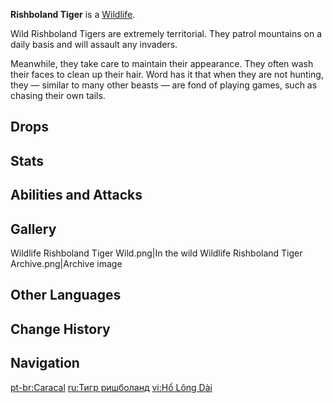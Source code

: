 {{Wildlife Infobox
|type     = 
|image    = Wildlife Rishboland Tiger Icon.png
|family   = Beasts
|location = [[Sumeru]]
}}
{{Description|A beast that resides in the woods. The king of the jungle.<br />It regards the entire woodland realm as its territory, and will often survey its domain even as a true king might. Any intruder shall be set upon with extreme prejudice. It has almost exaggeratedly amount of fluff {{sic}} on its temple, and research indicates that this allows it to measure distances.<br />It is said that the forests once played host to a true tiger, a divine beast that defended the woods. Upon its death, these creatures that resemble cats far more became the successors to its mighty name.|[[Archive]]}}
'''Rishboland Tiger''' is a [[Wildlife]].

Wild Rishboland Tigers are extremely territorial. They patrol mountains on a daily basis and will assault any invaders.

Meanwhile, they take care to maintain their appearance. They often wash their faces to clean up their hair. Word has it that when they are not hunting, they &mdash; similar to many other beasts &mdash; are fond of playing games, such as chasing their own tails.

==Drops==
{{Card|Raw Meat|3}}

==Stats==
{{Enemy Stats
|hp_ratio = 0.8
|atk_ratio = 1.2
}}

==Abilities and Attacks==
{{Enemy Attacks
|name_1      = Leaping Bite
|desc_1      = Charges at the player before leaping and biting, dealing '''80% ATK''' as {{Color|Physical DMG}}.

|name_2      = Double Swipe
|desc_2      = Swipes its claws twice, dealing '''40% ATK''', '''60% ATK''' as {{Color|Physical DMG}}.
}}

==Gallery==
<gallery>
Wildlife Rishboland Tiger Wild.png|In the wild
Wildlife Rishboland Tiger Archive.png|Archive image
</gallery>

==Other Languages==
{{Other Languages
|en      = Rishboland Tiger
|zhs     = 长鬓虎
|zhs_rm  = Chángbìn-hǔ
|zht     = 長鬢虎
|zht_rm  = Chángbìn-hǔ
|zh_tl   = Long-Sideburn Tiger
|ja      = リシュボラン虎
|ja_rm   = Rishuboran Tora{{Assumed}}
|ja_tl   = Rishboland Tiger
|ko      = 머리깃 {{tt|호랑|虎狼}}이
|ko_rm   = Meori-git Horang'i
|ko_tl   = Crested Tiger
|es      = Caracal patilludo
|es_tl   = Whiskered Caracal
|fr      = Tigre rishboland
|fr_tl   = Rishboland Tiger
|ru      = Тигр ришболанд
|ru_tl   = Rishboland Tiger
|th      = สมิงเครายาว
|th_rm   = Saming Khrao Yao
|th_tl   = Long-Bearded Weretiger
|vi      = Hổ Lông Dài
|vi_tl   = Long Fur Tiger
|de      = Rishboland-Tiger
|de_tl   = Rishboland Tiger
|id      = Rishboland Tiger
|pt      = Caracal
|pt_tl   = Caracal
|tr      = Rishboland Kaplanı
|tr_tl   = 
|it      = Tigre Chiomalunga
|it_tl   = 
}}

==Change History==
{{Change History|3.0}}

==Navigation==
{{Wildlife Navbox}}
{{Enemy Navbox|Special}}

[[pt-br:Caracal]]
[[ru:Тигр ришболанд]]
[[vi:Hổ Lông Dài]]